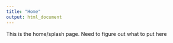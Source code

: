 ```yaml
---
title: "Home"
output: html_document
---
```


This is the home/splash page. Need to figure out what to put here